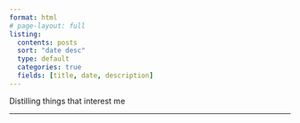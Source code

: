 ```yaml
---
format: html
# page-layout: full
listing:
  contents: posts
  sort: "date desc"
  type: default
  categories: true
  fields: [title, date, description]
---
```


Distilling things that interest me

---